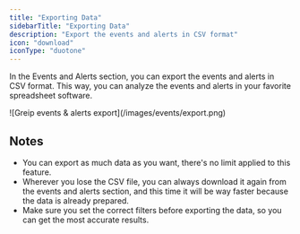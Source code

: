 ```yaml
---
title: "Exporting Data"
sidebarTitle: "Exporting Data"
description: "Export the events and alerts in CSV format"
icon: "download"
iconType: "duotone"
---
```


In the Events and Alerts section, you can export the events and alerts in CSV format. This way, you can analyze the events and alerts in your favorite spreadsheet software.

<Frame caption="Greip events & alerts export">
  ![Greip events & alerts export](/images/events/export.png)
</Frame>

## Notes

- You can export as much data as you want, there's no limit applied to this feature.
- Wherever you lose the CSV file, you can always download it again from the events and alerts section, and this time it will be way faster because the data is already prepared.
- Make sure you set the correct filters before exporting the data, so you can get the most accurate results.
